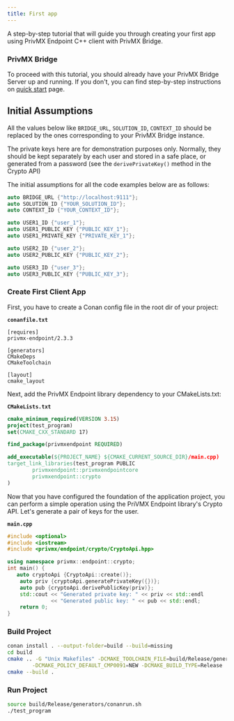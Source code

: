 ```yaml
---
title: First app
---
```


A step-by-step tutorial that will guide you through creating your first app using PrivMX Endpoint C++ client with PrivMX Bridge.

### PrivMX Bridge
To proceed with this tutorial, you should already have your PrivMX Bridge Server up and running. If you don't, you can find step-by-step instructions on [quick start](../start/quick-start) page.

## Initial Assumptions

All the values below like `BRIDGE_URL`, `SOLUTION_ID`, `CONTEXT_ID`
should be replaced by the ones corresponding to your PrivMX Bridge instance.

The private keys here are for demonstration purposes only.
Normally, they should be kept separately by each user and stored in a safe place,
or generated from a password (see the `derivePrivateKey()` method in the Crypto API)

The initial assumptions for all the code examples below are as follows:
```cpp
auto BRIDGE_URL {"http://localhost:9111"};
auto SOLUTION_ID {"YOUR_SOLUTION_ID"};
auto CONTEXT_ID {"YOUR_CONTEXT_ID"};

auto USER1_ID {"user_1"};
auto USER1_PUBLIC_KEY {"PUBLIC_KEY_1"};
auto USER1_PRIVATE_KEY {"PRIVATE_KEY_1"};

auto USER2_ID {"user_2"};
auto USER2_PUBLIC_KEY {"PUBLIC_KEY_2"};

auto USER3_ID {"user_3"};
auto USER3_PUBLIC_KEY {"PUBLIC_KEY_3"};
```


### Create First Client App
First, you have to create a Conan config file in the root dir of your project:

**`conanfile.txt`**
```
[requires]
privmx-endpoint/2.3.3

[generators]
CMakeDeps
CMakeToolchain

[layout]
cmake_layout
```


Next, add the PrivMX Endpoint library dependency to your CMakeLists.txt:

**`CMakeLists.txt`**
```cmake
cmake_minimum_required(VERSION 3.15)
project(test_program)
set(CMAKE_CXX_STANDARD 17)

find_package(privmxendpoint REQUIRED)

add_executable(${PROJECT_NAME} ${CMAKE_CURRENT_SOURCE_DIR}/main.cpp)
target_link_libraries(test_program PUBLIC 
		privmxendpoint::privmxendpointcore 
		privmxendpoint::crypto
)
```

Now that you have configured the foundation of the application project, you can perform a simple operation using the PriVMX Endpoint library's Crypto API.
Let's generate a pair of keys for the user.

**`main.cpp`**
```cpp
#include <optional>
#include <iostream>
#include <privmx/endpoint/crypto/CryptoApi.hpp>

using namespace privmx::endpoint::crypto;
int main() {
   auto cryptoApi {CryptoApi::create()};
	auto priv {cryptoApi.generatePrivateKey({})};
	auto pub {cryptoApi.derivePublicKey(priv)};
	std::cout << "Generated private key: " << priv << std::endl
		      << "Generated public key: " << pub << std::endl;
	return 0;
}
```
### Build Project

```bash
conan install . --output-folder=build --build=missing
cd build
cmake .. -G "Unix Makefiles" -DCMAKE_TOOLCHAIN_FILE=build/Release/generators/conan_toolchain.cmake \
        -DCMAKE_POLICY_DEFAULT_CMP0091=NEW -DCMAKE_BUILD_TYPE=Release
cmake --build .
```

### Run Project

```bash
source build/Release/generators/conanrun.sh
./test_program
```
